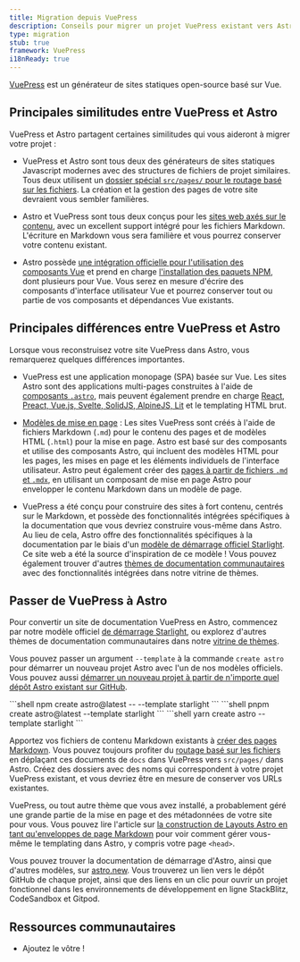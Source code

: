 ```yaml
---
title: Migration depuis VuePress
description: Conseils pour migrer un projet VuePress existant vers Astro
type: migration
stub: true
framework: VuePress
i18nReady: true
---
```


[VuePress](https://vuePress.vuejs.org) est un générateur de sites statiques open-source basé sur Vue.

## Principales similitudes entre VuePress et Astro

VuePress et Astro partagent certaines similitudes qui vous aideront à migrer votre projet :

- VuePress et Astro sont tous deux des générateurs de sites statiques Javascript modernes avec des structures de fichiers de projet similaires. Tous deux utilisent un [dossier spécial `src/pages/` pour le routage basé sur les fichiers](/fr/basics/astro-pages/). La création et la gestion des pages de votre site devraient vous sembler familières.

- Astro et VuePress sont tous deux conçus pour les [sites web axés sur le contenu](/fr/concepts/why-astro/#axé-sur-le-contenu), avec un excellent support intégré pour les fichiers Markdown. L'écriture en Markdown vous sera familière et vous pourrez conserver votre contenu existant.

- Astro possède [une intégration officielle pour l'utilisation des composants Vue](/fr/guides/integrations-guide/vue/) et prend en charge [l'installation des paquets NPM](/fr/guides/imports/#paquets-npm), dont plusieurs pour Vue. Vous serez en mesure d'écrire des composants d'interface utilisateur Vue et pourrez conserver tout ou partie de vos composants et dépendances Vue existants.


## Principales différences entre VuePress et Astro

Lorsque vous reconstruisez votre site VuePress dans Astro, vous remarquerez quelques différences importantes.

- VuePress est une application monopage (SPA) basée sur Vue. Les sites Astro sont des applications multi-pages construites à l'aide de [composants `.astro`](/fr/basics/astro-components/), mais peuvent également prendre en charge [React, Preact, Vue.js, Svelte, SolidJS, AlpineJS, Lit](/fr/guides/framework-components/) et le templating HTML brut.

- [Modèles de mise en page](/fr/basics/layouts/) : Les sites VuePress sont créés à l'aide de fichiers Markdown (`.md`) pour le contenu des pages et de modèles HTML (`.html`) pour la mise en page. Astro est basé sur des composants et utilise des composants Astro, qui incluent des modèles HTML pour les pages, les mises en page et les éléments individuels de l'interface utilisateur. Astro peut également créer des [pages à partir de fichiers `.md` et `.mdx`](/fr/guides/markdown-content/), en utilisant un composant de mise en page Astro pour envelopper le contenu Markdown dans un modèle de page.

- VuePress a été conçu pour construire des sites à fort contenu, centrés sur le Markdown, et possède des fonctionnalités intégrées spécifiques à la documentation que vous devriez construire vous-même dans Astro. Au lieu de cela, Astro offre des fonctionnalités spécifiques à la documentation par le biais d'un [modèle de démarrage officiel Starlight](https://starlight.astro.build). Ce site web a été la source d'inspiration de ce modèle ! Vous pouvez également trouver d'autres [thèmes de documentation communautaires](https://astro.build/themes?search=&categories%5B%5D=docs) avec des fonctionnalités intégrées dans notre vitrine de thèmes.

## Passer de VuePress à Astro

Pour convertir un site de documentation VuePress en Astro, commencez par notre modèle officiel [de démarrage Starlight](https://starlight.astro.build), ou explorez d'autres thèmes de documentation communautaires dans notre [vitrine de thèmes](https://astro.build/themes?search=&categories%5B%5D=docs).

Vous pouvez passer un argument `--template` à la commande `create astro` pour démarrer un nouveau projet Astro avec l'un de nos modèles officiels. Vous pouvez aussi [démarrer un nouveau projet à partir de n'importe quel dépôt Astro existant sur GitHub](/fr/install-and-setup/#utiliser-un-thème-ou-un-modèle-de-démarrage).

  <PackageManagerTabs>
    <Fragment slot="npm">
    ```shell
    npm create astro@latest -- --template starlight
    ```
    </Fragment>
    <Fragment slot="pnpm">
    ```shell
    pnpm create astro@latest --template starlight
    ```
    </Fragment>
    <Fragment slot="yarn">
    ```shell
    yarn create astro --template starlight
    ```
    </Fragment>
  </PackageManagerTabs>

Apportez vos fichiers de contenu Markdown existants à [créer des pages Markdown](/fr/guides/markdown-content/). Vous pouvez toujours profiter du [routage basé sur les fichiers](/fr/guides/routing/) en déplaçant ces documents de `docs` dans VuePress vers `src/pages/` dans Astro. Créez des dossiers avec des noms qui correspondent à votre projet VuePress existant, et vous devriez être en mesure de conserver vos URLs existantes.

VuePress, ou tout autre thème que vous avez installé, a probablement géré une grande partie de la mise en page et des métadonnées de votre site pour vous. Vous pouvez lire l'article sur [la construction de Layouts Astro en tant qu'enveloppes de page Markdown](/fr/basics/layouts/#mises-en-page-markdownmdx) pour voir comment gérer vous-même le templating dans Astro, y compris votre page `<head>`.

Vous pouvez trouver la documentation de démarrage d'Astro, ainsi que d'autres modèles, sur [astro.new](https://astro.new). Vous trouverez un lien vers le dépôt GitHub de chaque projet, ainsi que des liens en un clic pour ouvrir un projet fonctionnel dans les environnements de développement en ligne StackBlitz, CodeSandbox et Gitpod.

## Ressources communautaires

- Ajoutez le vôtre !

